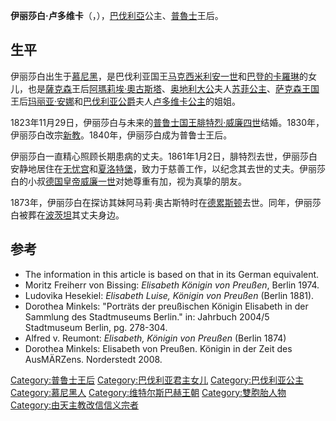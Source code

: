 {{Infobox royalty|consort=yes
| name         = 伊丽莎白·卢多维卡
| image        = Elisabeth Ludovika of Bavaria, Queen of Prussia.jpg
| succession   = 普魯士王后
| reign        = 1840年6月7日 — 1861年1月2日
| birth_date   = {{birth date|1801|11|13}}
| birth_place  = {{flag|Holy Roman Empire}}[[巴伐利亚选侯国|巴伐利亚选侯国]][[慕尼黑|慕尼黑]]
| death_date   = {{death date and age|1873|12|14|1801|11|13}}
| death_place  = {{flag|German Empire}}[[德勒斯登|德勒斯登]]
| burial_place = {{GER}}[[無憂宮公園|無憂宮公園]][[和平教堂_(波茨坦)|和平教堂]]
| spouse       = [[腓特烈·威廉四世|腓特烈·威廉四世]]
| full name    = Elisabeth Ludovika
| house        = [[维特尔斯巴赫王朝|维特尔斯巴赫王朝]]
| father       = [[馬克西米利安一世_(巴伐利亞國王)|馬克西米利安一世]]
| mother       = [[巴登的卡羅琳|巴登的卡羅琳]]
| religion     = [[罗马天主教|罗马天主教]]（1801－1830）<br>[[路德宗|路德宗]]（1830－1873）
}}

'''伊丽莎白·卢多维卡'''（{{lang-de|Elisabeth Ludovika}}，{{bd|1801年|11月13日|1873年|12月14日|catIdx=Elisabeth}}），[[巴伐利亞王國|巴伐利亞]]公主、[[普鲁士王國|普魯士]]王后。

== 生平 ==
伊丽莎白出生于[[慕尼黑|慕尼黑]]，是巴伐利亚国王[[马克西米利安一世_(巴伐利亚国王)|马克西米利安一世]]和[[巴登的卡羅琳|巴登的卡羅琳]]的女儿，也是[[萨克森王国|薩克森]]王后[[巴伐利亞的阿瑪莉埃·奧古斯塔|阿瑪莉埃·奧古斯塔]]、[[奥地利大公|奥地利大公]]夫人[[苏菲公主_(巴伐利亚)|苏菲公主]]、[[萨克森王国|萨克森王国]]王后[[玛丽亚·安娜_(巴伐利亚)|玛丽亚·安娜]]和[[巴伐利亚公爵|巴伐利亚公爵]]夫人[[巴伐利亞的卢多维卡公主|卢多维卡公主]]的姐姐。

1823年11月29日，伊丽莎白与未来的[[普鲁士国王|普鲁士国王]][[腓特烈·威廉四世|腓特烈·威廉四世]]结婚。1830年，伊丽莎白改宗[[新教|新教]]。1840年，伊丽莎白成为普鲁士王后。

伊丽莎白一直精心照顾长期患病的丈夫。1861年1月2日，腓特烈去世，伊丽莎白安静地居住在[[无忧宫|无忧宫]]和[[夏洛特堡|夏洛特堡]]，致力于慈善工作，以纪念其去世的丈夫。伊丽莎白的小叔[[德国皇帝|德国皇帝]][[威廉一世_(德国)|威廉一世]]对她尊重有加，视为真挚的朋友。

1873年，伊丽莎白在探访其妹阿马莉·奥古斯特时在[[德累斯顿|德累斯顿]]去世。同年，伊丽莎白被葬在[[波茨坦|波茨坦]]其丈夫身边。

== 参考 ==
* The information in this article is based on that in its German equivalent.
* Moritz Freiherr von Bissing: ''Elisabeth Königin von Preußen'', Berlin 1974.
* Ludovika Hesekiel: ''Elisabeth Luise, Königin von Preußen'' (Berlin 1881).
* Dorothea Minkels: "Porträts der preußischen Königin Elisabeth in der Sammlung des Stadtmuseums Berlin." in: Jahrbuch 2004/5 Stadtmuseum Berlin, pg. 278-304.
* Alfred v. Reumont: ''Elisabeth, Königin von Preußen'' (Berlin 1874)
* Dorothea Minkels: Elisabeth von Preußen. Königin in der Zeit des AusMÄRZens. Norderstedt 2008.

{{commons|Elisabeth Ludovika von Bayern}}
{{Authority control}}
{{DEFAULTSORT: Elisabeth Ludovika}}
[[Category:普鲁士王后|Category:普鲁士王后]]
[[Category:巴伐利亚君主女儿|Category:巴伐利亚君主女儿]]
[[Category:巴伐利亚公主|Category:巴伐利亚公主]]
[[Category:慕尼黑人|Category:慕尼黑人]]
[[Category:维特尔斯巴赫王朝|Category:维特尔斯巴赫王朝]]
[[Category:雙胞胎人物|Category:雙胞胎人物]]
[[Category:由天主教改信信义宗者|Category:由天主教改信信义宗者]]